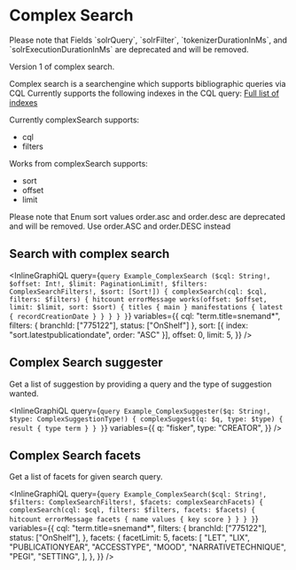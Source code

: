 # Complex Search

<DeprecationBox deprecated="25/1-2023" expires="25/4-2024">
  Please note that Fields `solrQuery`, `solrFilter`, `tokenizerDurationInMs`,
  and `solrExecutionDurationInMs` are deprecated and will be removed.
</DeprecationBox>

Version 1 of complex search.

Complex search is a searchengine which supports bibliographic queries via CQL
Currently supports the following indexes in the CQL query: [Full list of indexes](https://fbi-api.dbc.dk/indexmapper/)

Currently complexSearch supports:

- cql
- filters

Works from complexSearch supports:

- sort
- offset
- limit

<DeprecationBox deprecated="6/2-2024" expires="6/5-2024">
  Please note that Enum sort values order.asc and order.desc are deprecated and
  will be removed. Use order.ASC and order.DESC instead
</DeprecationBox>

## Search with complex search

<InlineGraphiQL
  query={`query Example_ComplexSearch ($cql: String!, $offset: Int!, $limit: PaginationLimit!, $filters: ComplexSearchFilters!, $sort: [Sort!]) {
  complexSearch(cql: $cql, filters: $filters) {
    hitcount
    errorMessage
    works(offset: $offset, limit: $limit, sort: $sort) {
      titles {
        main
      }
      manifestations {
        latest {
          recordCreationDate
        }
      }
    }
  }
}`}
  variables={{
    cql: "term.title=snemand*",
    filters: { branchId: ["775122"], status: ["OnShelf"] },
    sort: [{ index: "sort.latestpublicationdate", order: "ASC" }],
    offset: 0,
    limit: 5,
  }}
/>

## Complex Search suggester

Get a list of suggestion by providing a query and the type of suggestion wanted.

<InlineGraphiQL
  query={`query Example_ComplexSuggester($q: String!, $type: ComplexSuggestionType!) {
  complexSuggest(q: $q, type: $type) {
    result {
      type
      term
    }
  }
}`}
  variables={{
    q: "fisker",
    type: "CREATOR",
  }}
/>

## Complex Search facets

Get a list of facets for given search query.

<InlineGraphiQL
  query={`query Example_ComplexSearch($cql: String!, $filters: ComplexSearchFilters!, $facets: complexSearchFacets) {
  complexSearch(cql: $cql, filters: $filters, facets: $facets) {
    hitcount
    errorMessage
    facets {
      name
      values {
        key
        score
      }
    }
  }
}`}
  variables={{
    cql: "term.title=snemand*",
    filters: {
      branchId: ["775122"],
      status: ["OnShelf"],
    },
    facets: {
      facetLimit: 5,
      facets: [
        "LET",
        "LIX",
        "PUBLICATIONYEAR",
        "ACCESSTYPE",
        "MOOD",
        "NARRATIVETECHNIQUE",
        "PEGI",
        "SETTING",
      ],
    },
  }}
/>
